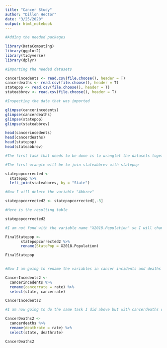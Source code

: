 ```yaml
---
title: "Cancer Study"
author: "Dillon Hector"
date: "3/25/2020"
output: html_notebook
---
```


```r
#Adding the needed packages

library(DataComputing)
library(ggplot2)
library(tidyverse)
library(dplyr)

```

```r
#Importing the needed datasets

cancerincedents <- read.csv(file.choose(), header = T)
cancerdeaths <- read.csv(file.choose(), header = T)
statepop <- read.csv(file.choose(), header = T)
stateabbrev <- read.csv(file.choose(), header = T)

```
```r
#Inspecting the data that was imported

glimpse(cancerincedents)
glimpse(cancerdeaths)
glimpse(statepop)
glimpse(stateabbrev)

head(cancerincedents)
head(cancerdeaths)
head(statepop)
head(stateabbrev)
```

```r
#The first task that needs to be done is to wranglet the datasets togetheer into one dataset

#The first wrangle will be to join stateabbrev with statepop

statepopcorrected <-
  statepop %>%
  left_join(stateabbrev, by = "State") 

#Now I will delete the variable "Abbrev" 

statepopcorrected2 <- statepopcorrected[,-3]

#Here is the resulting table

statepopcorrected2
```


```r
#I am not fond with the variable name "X2018.Population" so I will change that now

FinalStatepop <-
       statepopcorrected2 %>%
       rename(StatePop = X2018.Population)

FinalStatepop
  
```

```r
#Now I am going to rename the variables in cancer incidents and deaths to be more informative

CancerIncedents2 <-
  cancerincedents %>%
  rename(cancerrate = rate) %>%
  select(state, cancerrate)

CancerIncedents2

```
```r
#I am now going to do the same task I did above but with cancerdeaths dataset

CancerDeaths2 <-
  cancerdeaths %>%
  rename(deathrate = rate) %>%
  select(state, deathrate)

CancerDeaths2

```

